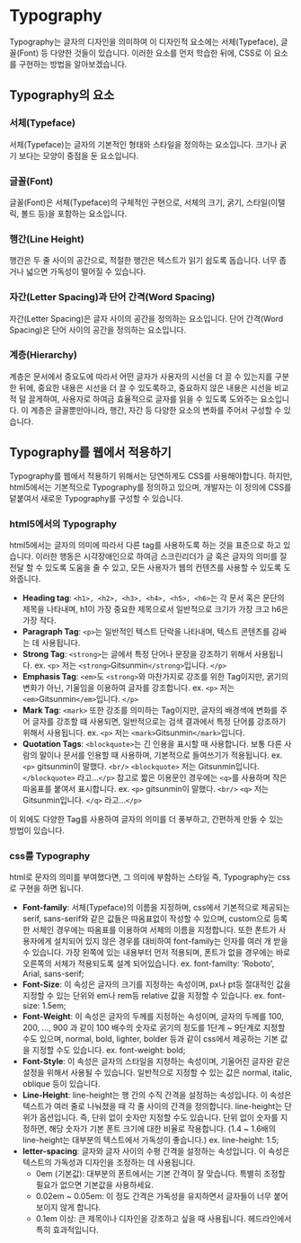 # Typography

Typography는 글자의 디자인을 의미하여 이 디자인적 요소에는 서체(Typeface), 글꼴(Font) 등 다양한 것들이 있습니다. 이러한 요소를 먼저 학습한 뒤에, CSS로 이 요소를 구현하는 방법을 알아보겠습니다.

## Typography의 요소

### 서체(Typeface)
서체(Typeface)는 글자의 기본적인 형태와 스타일을 정의하는 요소입니다. 크기나 굵기 보다는 모양이 중점을 둔 요소입니다.

### 글꼴(Font)
글꼴(Font)은 서체(Typeface)의 구체적인 구현으로, 서체의 크기, 굵기, 스타일(이탤릭, 볼드 등)을 포함하는 요소입니다.

### 행간(Line Height)
행간은 두 줄 사이의 공간으로, 적절한 행간은 텍스트가 읽기 쉽도록 돕습니다. 너무 좁거나 넓으면 가독성이 떨어질 수 있습니다.

### 자간(Letter Spacing)과 단어 간격(Word Spacing)
자간(Letter Spacing)은 글자 사이의 공간을 정의하는 요소입니다. 단어 간격(Word Spacing)은 단어 사이의 공간을 정의하는 요소입니다.

### 계층(Hierarchy)
계층은 문서에서 중요도에 따라서 어떤 글자가 사용자의 시선을 더 끌 수 있는지를 구분한 뒤에, 중요한 내용은 시선을 더 끌 수 있도록하고, 중요하지 않은 내용은 시선을 비교적 덜 끌게하여, 사용자로 하여금 효율적으로 글자를 읽을 수 있도록 도와주는 요소입니다. 이 계층은 글꼴뿐만아니라, 행간, 자간 등 다양한 요소의 변화를 주어서 구성할 수 있습니다.

## Typography를 웹에서 적용하기

Typography를 웹에서 적용하기 위해서는 당연하게도 CSS를 사용해야합니다. 하지만, html5에서는 기본적으로 Typography를 정의하고 있으며, 개발자는 이 정의에 CSS를 덭붙여서 새로운 Typography를 구성할 수 있습니다.

### html5에서의 Typography

html5에서는 글자의 의미에 따라서 다른 tag를 사용하도록 하는 것을 표준으로 하고 있습니다. 이러한 행동은 시각장애인으로 하여금 스크린리더가 글 혹은 글자의 의미를 잘 전달 할 수 있도록 도움을 줄 수 있고, 모든 사용자가 웹의 컨텐츠를 사용할 수 있도록 도와줍니다.

- **Heading tag**: `<h1>, <h2>, <h3>, <h4>, <h5>, <h6>`는 각 문서 혹은 문단의 제목을 나타내며, h1이 가장 중요한 제목으로서 일반적으로 크기가 가장 크고 h6은 가장 작다.
- **Paragraph Tag**: `<p>`는 일반적인 텍스트 단락을 나타내며, 텍스트 콘텐츠를 감싸는 데 사용됩니다.
- **Strong Tag**: `<strong>`는 글에서 특정 단어나 문장을 강조하기 위해서 사용됩니다. ex. `<p>` 저는 `<strong>`Gitsunmin`</strong>`입니다. `</p>`
- **Emphasis Tag**: `<em>`도 `<strong>`와 마찬가지로 강조를 위한 Tag이지만, 굵기의 변화가 아닌, 기울임을 이용하여 글자를 강조합니다. ex. `<p>` 저는 `<em>`Gitsunmin`</em>`입니다. `</p>`
- **Mark Tag**: `<mark>` 또한 강조를 의미하는 Tag이지만, 글자의 배경색에 변화를 주어 글자를 강조할 떄 사용되면, 일반적으로는 검색 결과에서 특정 단어를 강조하기 위해서 사용됩니다. ex. `<p>` 저는 `<mark>`Gitsunmin`</mark>`입니다.
- **Quotation Tags**: `<blockquote>`는 긴 인용을 표시할 때 사용합니다. 보통 다른 사람의 말이나 문서를 인용할 때 사용하며, 기본적으로 들여쓰기가 적용됩니다. ex. `<p>` gitsunmin이 말했다. `<br/>` `<blockquote>` 저는 Gitsunmin입니다. `</blockquote>` 라고...`</p>`
참고로 짧은 이용문인 경우에는 `<q>`를 사용하며 작은 따옴표를 붙여서 표시합니다. ex. `<p>` gitsunmin이 말했다. `<br/>` `<q>` 저는 Gitsunmin입니다. `</q>` 라고...`</p>`

이 외에도 다양한 Tag를 사용하여 글자의 의미를 더 풍부하고, 간편하게 만들 수 있는 방법이 있습니다.

### css를 Typography

html로 문자의 의미를 부여했다면, 그 의미에 부함하는 스타일 즉, Typography는 css로 구현을 하면 됩니다.

- **Font-family**: 서체(Typeface)의 이름을 지정하며, css에서 기본적으로 제공되는 serif, sans-serif와 같은 값들은 따옴표없이 작성할 수 있으며, custom으로 등록한 서체인 경우에는 따옴표를 이용하여 서체의 이름을 지정합니다. 또한 폰트가 사용자에게 설치되어 있지 않은 경우를 대비하여 font-family는 인자를 여러 개 받을 수 있습니다. 가장 왼쪽에 있는 내용부터 먼저 적용되며, 폰트가 없을 경우에는 바로 오른쪽의 서체가 적용되도록 설계 되어있습니다. ex. font-familty: 'Roboto', Arial, sans-serif;
- **Font-Size**: 이 속성은 글자의 크기를 지정하는 속성이며, px나 pt등 절대적인 값을 지정할 수 있는 단위와 em나 rem등 relative 값을 지정할 수 있습니다. ex. font-size: 1.5em;
- **Font-Weight**: 이 속성은 글자의 두께를 지정하는 속성이며, 글자의 두께를 100, 200, ..., 900 과 같이 100 배수의 숫자로 굵기의 정도를 1단계 ~ 9단계로 지정할 수도 있으며, normal, bold, lighter, bolder 등과 같이 css에서 제공하는 기본 값을 지정할 수도 있습니다. ex. font-weight: bold;
- **Font-Style**: 이 속성은 글자의 스타일을 지정하는 속성이며, 기울어진 글자완 같은 설정을 위해서 사용될 수 있습니다. 일반적으로 지정할 수 있는 값은 normal, italic, oblique 등이 있습니다. 
- **Line-Height**: line-height는 행 간의 수직 간격을 설정하는 속성입니다. 이 속성은 텍스트가 여러 줄로 나눠졌을 때 각 줄 사이의 간격을 정의합니다. line-height는 단위가 옵션입니다. 즉, 단위 없이 숫자만 지정할 수도 있습니다. 단위 없이 숫자를 지정하면, 해당 숫자가 기본 폰트 크기에 대한 비율로 작용합니다. (1.4 ~ 1.6배의 line-height는 대부분의 텍스트에서 가독성이 좋습니다.) ex. line-height: 1.5;
- **letter-spacing**: 글자와 글자 사이의 수평 간격을 설정하는 속성입니다. 이 속성은 텍스트의 가독성과 디자인을 조정하는 데 사용됩니다.
    - 0em (기본값): 대부분의 폰트에서는 기본 간격이 잘 맞습니다. 특별히 조정할 필요가 없으면 기본값을 사용하세요.
	- 0.02em ~ 0.05em: 이 정도 간격은 가독성을 유지하면서 글자들이 너무 붙어 보이지 않게 합니다.
	- 0.1em 이상: 큰 제목이나 디자인을 강조하고 싶을 때 사용됩니다. 헤드라인에서 특히 효과적입니다.

